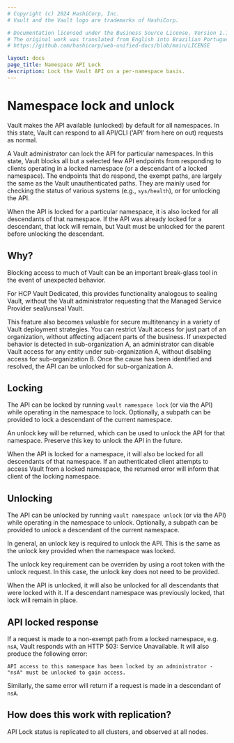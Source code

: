 ```yaml
---
# Copyright (c) 2024 HashiCorp, Inc.
# Vault and the Vault logo are trademarks of HashiCorp.

# Documentation licensed under the Business Source License, Version 1.1.
# The original work was translated from English into Brazilian Portuguese.
# https://github.com/hashicorp/web-unified-docs/blob/main/LICENSE

layout: docs
page_title: Namespace API Lock
description: Lock the Vault API on a per-namespace basis.
---
```


# Namespace lock and unlock

Vault makes the API available (unlocked) by default for all namespaces. In
this state, Vault can respond to all API/CLI ('API' from here on out) requests
as normal.

A Vault administrator can lock the API for particular namespaces. In this state,
Vault blocks all but a selected few API endpoints from responding to clients
operating in a locked namespace (or a descendant of a locked namespace). The
endpoints that do respond, the exempt paths, are largely the same as the Vault
unauthenticated paths. They are mainly used for checking the status of various
systems (e.g., `sys/health`), or for unlocking the API.

When the API is locked for a particular namespace, it is also locked for all
descendants of that namespace. If the API was already locked for a descendant,
that lock will remain, but Vault must be unlocked for the parent before
unlocking the descendant.

## Why?

Blocking access to much of Vault can be an important break-glass tool in the
event of unexpected behavior.

For HCP Vault Dedicated, this provides functionality analogous to sealing Vault, without
the Vault administrator requesting that the Managed Service Provider seal/unseal
Vault.

This feature also becomes valuable for secure multitenancy in a variety of Vault
deployment strategies. You can restrict Vault access for just part of an
organization, without affecting adjacent parts of the business. If unexpected
behavior is detected in sub-organization A, an administrator can disable Vault
access for any entity under sub-organization A, without disabling access for
sub-organization B. Once the cause has been identified and resolved, the API can
be unlocked for sub-organization A.

## Locking

The API can be locked by running `vault namespace lock` (or via the API) while
operating in the namespace to lock. Optionally, a subpath can be provided to
lock a descendant of the current namespace.

An unlock key will be returned, which can be used to unlock the API for that
namespace. Preserve this key to unlock the API in the future.

When the API is locked for a namespace, it will also be locked for all
descendants of that namespace. If an authenticated client attempts to access
Vault from a locked namespace, the returned error will inform that client of the
locking namespace.

## Unlocking

The API can be unlocked by running `vault namespace unlock` (or via the API)
while operating in the namespace to unlock. Optionally, a subpath can be
provided to unlock a descendant of the current namespace.

In general, an unlock key is required to unlock the API. This is the same as the
unlock key provided when the namespace was locked.

The unlock key requirement can be overriden by using a root token with the
unlock request. In this case, the unlock key does not need to be provided.

When the API is unlocked, it will also be unlocked for all descendants that were
locked with it. If a descendant namespace was previously locked, that lock will
remain in place.

## API locked response

If a request is made to a non-exempt path from a locked namespace, e.g. `nsA`,
Vault responds with an HTTP 503: Service Unavailable. It will also produce the
following error:

`API access to this namespace has been locked by an administrator - "nsA" must be unlocked to gain access.`

Similarly, the same error will return if a request is made in a descendant of
`nsA`.

## How does this work with replication?

API Lock status is replicated to all clusters, and observed at all nodes.
